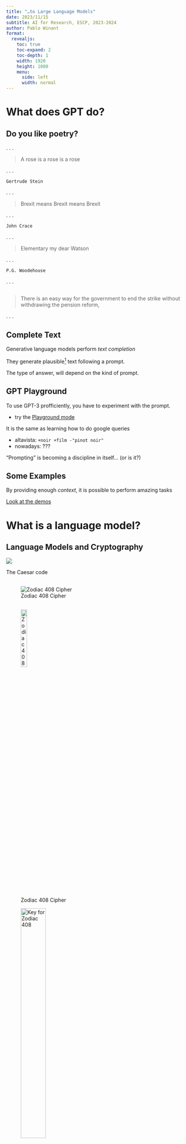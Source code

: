 ```yaml
---
title: "…to Large Language Models"
date: 2023/11/15
subtitle: AI for Research, ESCP, 2023-2024
author: Pablo Winant
format:
  revealjs:
    toc: true
    toc-expand: 2
    toc-depth: 1
    width: 1920
    height: 1080
    menu:
      side: left
      width: normal
---
```


# What does GPT do?

##  Do you like poetry?

. . .

> A rose is a rose is [a rose]{.fragment}

. . .

    Gertrude Stein

. . .

> Brexit means Brexit means [Brexit]{.fragment}

. . .

    John Crace

. . .

> Elementary my dear [Watson]{.fragment}

. . .

    P.G. Woodehouse

. . .

##

> There is an easy way for the government to end the strike without withdrawing the pension reform, 

. . .


## Complete Text

Generative language models perform *text completion*

They generate plausible[^plausible] text following a prompt.

The type of answer, will depend on the kind of prompt.

[^plausible]: here, plausible, means that it is more likely to be a correct text written by a human, rather than otherwise

## GPT Playground

To use GPT-3 profficiently, you have to experiment with the prompt.

- try the [Playground mode](https://platform.openai.com/playground)

It is the same as learning how to do google queries

- altavista: `+noir +film -"pinot noir"`
- nowadays: ???

"Prompting" is becoming a discipline in itself... (or is it?)

## Some Examples

By providing enough *context*, it is possible to perform amazing tasks

[Look at the demos](https://gpt3demo.com/)

# What is a language model?

## Language Models and Cryptography

![](assets/code-secret.webp)

The Caesar code

## {auto-animate="true"}

![Zodiac 408 Cipher](assets/zodiac_408.png)


## {auto-animate="true"}


::: {#fig-elephants layout-ncol=2}

![Zodiac 408 Cipher](assets/zodiac_408.png){width=20%}

![Key for Zodiac 408](assets/408_solution.jpg){width=40%}

Solved in a week by Bettye and Donald Harden using frequency tables.

:::


##

Later in 2001, in a prison, somewhere in California 

![](assets/prison.png)

. . .

Solved by Stanford's [Persi Diaconis](https://math.uchicago.edu/~shmuel/Network-course-readings/MCMCRev.pdf
) and his students using Monte Carlo Markov Chains

## Monte Carlo Markov Chains


Take a letter $x_n$, what is the probability of the next letter being $x_{n+1}$?

$$\pi_{X,Y} = P(x_{n+1}=Y, x_{n}=X)$$

for $X=\{a, b, .... , z\} , Y=\{a,b,c, ... z\}$

The language model can be trained using dataset of english language.

And used to determine whether a given cipher-key is consistent with english language.

It yields a very efficient algorithm to decode any caesar code (with very small sample)

## MCMC to generate text

MCMCs can also be used to generate text:

- take initial prompt: `I think therefore I`
    - last letter is `I`
    - most plausible character afterwards is ` `
    - most plausible character afterwards is `I`
- Result: `I think therefore I I I I I I`

Not good but promising (🤷)

##  MCMC to generate text


Going further

- augment memory
    - `fore I`> ???
- change basic unit (use phonems or words)

An example using [MCMC](https://towardsdatascience.com/text-generation-with-markov-chains-an-introduction-to-using-markovify-742e6680dc33)

- using words and 3 states
```He ha ‘s kill’d me Mother , Run away I pray you Oh this is Counter you false Danish Dogges .```

## Big MCMC

Can we augment memory?

- if you want to compute the most frequent letter (among `26`) after `50` letters, you need to take into account `5.6061847e+70` combinations !
    - impossible to store, let alone do the training

- but some combinations are useless:
    - `wjai dfni`
    - `Despite the constant negative press covfefe` [🤔]{.fragment}


## Neural Networks


::: columns

::: column

![](assets/glowing_nn.png){width=60%}

:::
::: column

![Neural Network](assets/neural_networks.png){width=60%}

:::
:::

- Neural networks make it possible to increase the state-space to represent

$$\forall X, P(x_n=X| x_{n-1}, ..., x_{n-k}) = \varphi^{NL}( x_{n-1}, ..., x_{n-k}; \theta )$$

with a smaller vector of parameters $\theta$

- Neural netowrks reduce endogenously the dimensionality.


## Recurrent Neural Networks

::: columns

:::: column

In 2015

<iframe width="780" height="500" src="http://karpathy.github.io/2015/05/21/rnn-effectiveness/" title="The unreasonable Effectiveness of Recurrent Neural Networks"></iframe>


::::

:::: column

![](assets/Recurrent_neural_network_unfold.svg.png)

- __Neural Network__ reduce dimensionality of data discovering structure
- hidden state encodes meaning of the model so far

::::

:::

## Long Short Term Memory

![](assets/Long_Short-Term_Memory.svg)

- 2000->2019 : Emergence of Long Short Term Memory models
    - speech recognition
    
    - LSTM behind "Google Translate", "Alexa", ...

## The Latest: Transformer

A special kind of encode/decoder architecture.

::: columns

:::: column

Most successful models since 2017

1. Position Encodings
    - model is not sequential anymore
    - tries to learn sequence
2. Attention
    - [attention is all you need](https://arxiv.org/abs/1706.03762)
3. Self-Attention

::::

:::: column

![](assets/transformers.png){width=60%}

::::

:::

Explanations [here](https://towardsdatascience.com/transformers-141e32e69591) or [here](https://blogs.nvidia.com/blog/2022/03/25/what-is-a-transformer-model/)


## The Rise of *transformers*

A special kind of __encoder/decoder__ architecture.

::: columns

:::: column

Most successful models since 2017

1. Position Encodings
    - model is not sequential anymore
    - tries to learn sequence
2. __Attention__
    - [attention is all you need](https://arxiv.org/abs/1706.03762)
3. Self-Attention

::::

:::: column

![](assets/transformers.png){width=60%}

::::

:::

Explanations [here](https://towardsdatascience.com/transformers-141e32e69591) or [here](https://blogs.nvidia.com/blog/2022/03/25/what-is-a-transformer-model/)


## Encoders / Decoders (1/2)


Take some data $(x_n)\in R^x$. 

Consider two functions:

- an *encoder*
    $$\varphi^E(x; \theta^E) = h \in \mathbb{R^h}$$
- a *decoder*:
    $$\varphi^D(h; \theta^D) = x' \in \mathbb{R^x}$$

What could possibly the value of training the coefficients with:

$$\min_{\theta^E, \theta^D}  \left( \varphi^D( \varphi^E(x_n; \theta^E), \theta^D) - x_n\right)^2$$?

i.e. train the nets $\varphi^D$ and $\varphi^E$ to predict the "data from the data"? (it is called __autoencoding__)


## Encoders / Decoders (2/2)


The relation $\varphi^D( \varphi^E(x_n; \theta^E), \theta^D) ~ x_n$ can be rewritten as

$$x_n \xrightarrow{\varphi^E(; \theta^E)} h \xrightarrow{\varphi^D(; \theta^D)} x_n $$

When that relation is (mostly) satisfied and $\mathbb{R}^h << \mathbb{R}^x$, $h$ can be viewed as a lower dimension representation of $x$. It encodes the information as a lower dimension vector $h$ and is called __learned embeddings__.

- instead of $\underbrace{x_n}_{\text{prompt}} \rightarrow \underbrace{y_n}_{\text{text completion}}$
- one can learn $\underbrace{h_n}_{\text{prompt (low dim)}} \xrightarrow{\varphi^C( ; \theta^C)} \underbrace{h_n^c}_{\text{text completion (low dim)}}$
    - it is easier to learn
- and perform the original task as $$\underbrace{x_n}_{\text{prompt}} \xrightarrow{\varphi^E}  h_n \xrightarrow{\varphi^C} h_n^C \xrightarrow{\varphi^D} \underbrace{y_n}_{\text{text completion}}$$

This very powerful approach can be applied to combine encoders/decoders from different contexts (ex [Dall-E](https://openai.com/dall-e-2))


## Attention

Main flow with the recursive approach:

- the context made to predict new words/embeddings puts a lower weight on further words/embeddings
- this is related to the so-called vanishing gradient problem

. . .

::: columns

:::: column

With the attention mechanism, each predicted word/embedding is determined by all preceding words/embeddings, with different weights that are endogenous.

::::

:::: column

![Attention](assets/attention.webp){width=50%}

::::

:::

## Quick summary

- Language models
    - frequency tables
    - monte carlo markov chains
    - deep learning -> recurrent neural networks
    - long-short-term memory (>2000)
    - transformers (>2018)
        - [attention is all you need](https://arxiv.org/abs/1706.03762)
. . .

- Since 2010 main breakthrough came through the development of deep-learning techniques (software/hardware)
- Recently, *models*/algorithms have improved tremendously
